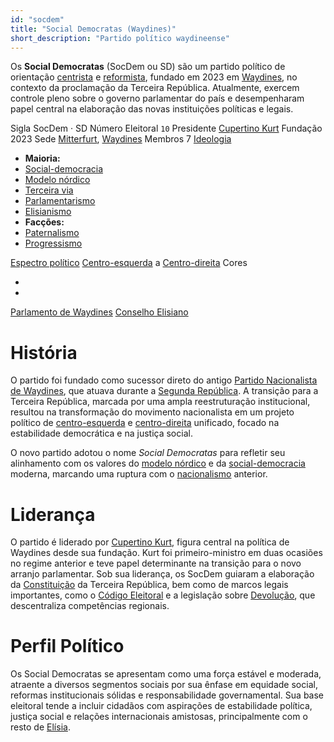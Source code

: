 ```yaml
---
id: "socdem"
title: "Social Democratas (Waydines)"
short_description: "Partido político waydineense"
---
```


Os **Social Democratas** (SocDem ou SD) são um partido político de orientação
[centrista](<https://pt.wikipedia.com/wiki/Centro_(pol%C3%ADtica)>) e
[reformista](https://pt.wikipedia.org/wiki/Reformismo), fundado em 2023 em [Waydines](Waydines), no
contexto da proclamação da Terceira República. Atualmente, exercem controle pleno sobre o governo
parlamentar do país e desempenharam papel central na elaboração das novas instituições políticas e
legais.

<QuickFacts title="Social Democratas" partyColor="rgb(109, 27, 49)">
    <tr>
        <td colSpan="2">
            <Picture
                image="https://res.cloudinary.com/dp8usdrjl/image/upload/v1741874088/socdemgu_gsphaz.svg"
                description="Logotipo do Partido"
                height="7rem"
                centered={true}
            />
        </td>
    </tr>
    <tr>
        <td>Sigla</td>
        <td>SocDem &centerdot; SD</td>
    </tr>
    <tr>
        <td>Número Eleitoral</td>
        <td>
            <code>10</code>
        </td>
    </tr>
    <tr>
        <td>Presidente</td>
        <td>
            <a href="Cupertino_Kurt">Cupertino Kurt</a>
        </td>
    </tr>
    <tr>
        <td>Fundação</td>
        <td>2023</td>
    </tr>
    <tr>
        <td>Sede</td>
        <td>
            <a href="Mitterfurt">Mitterfurt</a>, <a href="Waydines">Waydines</a>
        </td>
    </tr>
    <tr>
        <td>Membros</td>
        <td>7</td>
    </tr>
    <tr>
        <td>
            <a href="https://pt.wikipedia.org/wiki/Ideologia">Ideologia</a>
        </td>
        <td>
            <ul>
                <li>
                    <strong>Maioria:</strong>
                </li>
                <li>
                    <a href="https://pt.wikipedia.org/wiki/Social-democracia">Social-democracia</a>
                </li>
                <li>
                    <a href="https://pt.wikipedia.org/wiki/Modelo_n%C3%B3rdico">Modelo nórdico</a>
                </li>
                <li>
                    <a href="https://pt.wikipedia.org/wiki/Terceira_via">Terceira via</a>
                </li>
                <li>
                    <a href="https://pt.wikipedia.org/wiki/Parlamentarismo">Parlamentarismo</a>
                </li>
                <li>
                    <a href="Elisianismo">Elisianismo</a>
                </li>
                <li>
                    <strong>Facções:</strong>
                </li>
                <li>
                    <a href="https://pt.wikipedia.org/wiki/Paternalismo">Paternalismo</a>
                </li>
                <li>
                    <a href="https://pt.wikipedia.org/wiki/Progressismo">Progressismo</a>
                </li>
            </ul>
        </td>
    </tr>
    <tr>
        <td>
            <a href="https://pt.wikipedia.org/wiki/Espectro_pol%C3%ADtico">Espectro político</a>
        </td>
        <td>
            <a href="https://pt.wikipedia.org/wiki/Centro-esquerda">Centro-esquerda</a> a
            <a href="https://pt.wikipedia.org/wiki/Centro-direita">Centro-direita</a>
        </td>
    </tr>
    <tr>
        <td>Cores</td>
        <td>
            <ul>
                <li class="mb-1">
                    <Color color="rgb(109, 27, 49)" colorName="Vinho" />
                </li>
                <li>
                    <Color color="rgb(201, 150, 121)" colorName="Ouro" />
                </li>
            </ul>
        </td>
    </tr>
    <tr>
        <td>
            <a href="Parlamento de Waydines">Parlamento de Waydines</a>
        </td>
        <td>
            <Seats color="rgb(109, 27, 49)" partySeats="5" total="5" />
        </td>
    </tr>
    <tr>
        <td>
            <a href="Conselho Elisiano">Conselho Elisiano</a>
        </td>
        <td>
            <Seats color="rgb(109, 27, 49)" partySeats="1" total="3" />
        </td>
    </tr>
</QuickFacts>

# História

O partido foi fundado como sucessor direto do antigo
[Partido Nacionalista de Waydines](Partido_Nacionalista_de_Waydines), que atuava durante a
[Segunda República](Segunda_República_de_Waydines). A transição para a Terceira República, marcada
por uma ampla reestruturação institucional, resultou na transformação do movimento nacionalista em
um projeto político de [centro-esquerda](https://pt.wikipedia.org/wiki/Centro-esquerda) e
[centro-direita](https://pt.wikipedia.org/wiki/Centro-direita) unificado, focado na estabilidade
democrática e na justiça social.

O novo partido adotou o nome _Social Democratas_ para refletir seu alinhamento com os valores do
[modelo nórdico](https://pt.wikipedia.org/wiki/Modelo_n%C3%B3rdico) e da
[social-democracia](https://pt.wikipedia.org/wiki/Social-democracia) moderna, marcando uma ruptura
com o [nacionalismo](https://pt.wikipedia.org/wiki/Nacionalismo) anterior.

# Liderança

O partido é liderado por [Cupertino Kurt](Cupertino_Kurt), figura central na política de Waydines
desde sua fundação. Kurt foi primeiro-ministro em duas ocasiões no regime anterior e teve papel
determinante na transição para o novo arranjo parlamentar. Sob sua liderança, os SocDem guiaram a
elaboração da [Constituição](https://pt.wikipedia.org/wiki/Constitui%C3%A7%C3%A3o) da Terceira
República, bem como de marcos legais importantes, como o
[Código Eleitoral](https://pt.wikipedia.org/wiki/C%C3%B3digo_eleitoral) e a legislação sobre
[Devolução](https://pt.wikipedia.org/wiki/Devolu%C3%A7%C3%A3o), que descentraliza competências
regionais.

# Perfil Político

Os Social Democratas se apresentam como uma força estável e moderada, atraente a diversos segmentos
sociais por sua ênfase em equidade social, reformas institucionais sólidas e responsabilidade
governamental. Sua base eleitoral tende a incluir cidadãos com aspirações de estabilidade política,
justiça social e relações internacionais amistosas, principalmente com o resto de [Elísia](Elísia).
